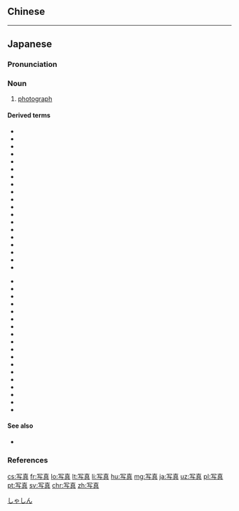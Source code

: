 {{also|寫真|寫眞}}
==Chinese==
{{zh-see|寫真}}

----

==Japanese==
{{wikipedia|lang=ja}}
{{ja-kanjitab|しゃ|しん|yomi=o}}

===Pronunciation===
{{ja-pron|yomi=o|しゃしん|acc=0|acc_ref=DJR}}

===Noun===
{{ja-noun|しゃしん|kyu=寫眞|count=枚}}

# [[photograph]]
#: {{ja-usex|写真を撮る|しゃしん を とる|take a picture}}

====Derived terms====
{{der-top}}
* {{ja-r|写真機|しゃしんき|gloss=camera}}
* {{ja-r|写真機店|しゃしんきてん|gloss=camera shop}}
* {{ja-r|写真エッセイ|しゃしんエッセイ|gloss=photo essay}}
* {{ja-r|写真クラブ|しゃしんクラブ|gloss=photographic society}}
* {{ja-r|写真集|しゃしんしゅう|gloss=photo album}}
* {{ja-r|写真帳|しゃしんちょう|gloss=photo book}}
* {{ja-r|写真家|しゃしんか|gloss=photographer}}
* {{ja-r|写真師|しゃしんし|gloss=photographer}}
* {{ja-r|写真愛好家|しゃしんあいこうか|gloss=shutter bug}}
* {{ja-r|写真術|しゃしんじゅつ|gloss=photography}}
* {{ja-r|写真嫌い|しゃしんぎらい|gloss=camera-shy}}
* {{ja-r|写真コンテスト|しゃしんコンテスト|gloss=photography contest}}
* {{ja-r|写真顔|しゃしんがお|gloss=one's look in a photo}}
* {{ja-r|写真写り|しゃしんうつり|gloss=photogenicity}}
* {{ja-r|写真編集|しゃしんへんしゅう|gloss=photo editing}}
* {{ja-r|写真レンズ|しゃしんレンズ|gloss=photographic lens}}
* {{ja-r|写真判定|しゃしんはんてい|gloss=photo finish}}
* {{ja-r|写真入り|しゃしんいり|gloss=illustrated with photos}}
* {{ja-r|写真立て|しゃしんたて|gloss=standing photo frame}}
{{der-mid}}
* {{ja-r|写真班|しゃしんはん|gloss=cameramen}}
* {{ja-r|写真屋|しゃしんや|gloss=photo shop}}
* {{ja-r|写真館|しゃしんかん|gloss=photo studio}}
* {{ja-r|写真スライド|しゃしんスライド|gloss=photographic slide}}
* {{ja-r|写真結婚|しゃしんけっこん|gloss=photo wedding}}
* {{ja-r|写真植字|しゃしんしょくじ|gloss=phototypesetting}}
* {{ja-r|写真石版|しゃしんせきばん|gloss=photolithography}}
* {{ja-r|写真電送|しゃしんでんそう|gloss=phototelegraphy}}
* {{ja-r|写真凸版|しゃしんとっぱん|gloss=phototype}}
* {{ja-r|写真乾板|しゃしんかんぱん|gloss=photographic plate}}
* {{ja-r|写真望遠鏡|しゃしんぼうえんきょう|gloss=photographic telescope}}
* {{ja-r|写真製版|しゃしんせいはん|gloss=photoengraving}}
* {{ja-r|写真週刊誌|しゃしんしゅうかんし|gloss=photographic shūkanshi}}
* {{ja-r|写真等級|しゃしんとうきゅう|gloss=photographic magnitude}}
* {{ja-r|写真天頂筒|しゃしんてんちょうとう|gloss=photographic zenith tube}}
* {{ja-r|写真測量法|しゃしんそくりょうほう|gloss=photogrammetry}}
* {{ja-r|写真投影法|しゃしんとうえいほう|gloss=photo projective method}}
* {{ja-r|天体写真|てんたいしゃしん|gloss=astrophotograph}}
{{der-bottom}}

====See also====
* {{ja-r|撮る|とる|gloss=to take (a picture)}}

===References===
<references/>

[[Category:Japanese basic words|しゃしん]]

[[cs:写真]]
[[fr:写真]]
[[lo:写真]]
[[lt:写真]]
[[li:写真]]
[[hu:写真]]
[[mg:写真]]
[[ja:写真]]
[[uz:写真]]
[[pl:写真]]
[[pt:写真]]
[[sv:写真]]
[[chr:写真]]
[[zh:写真]]